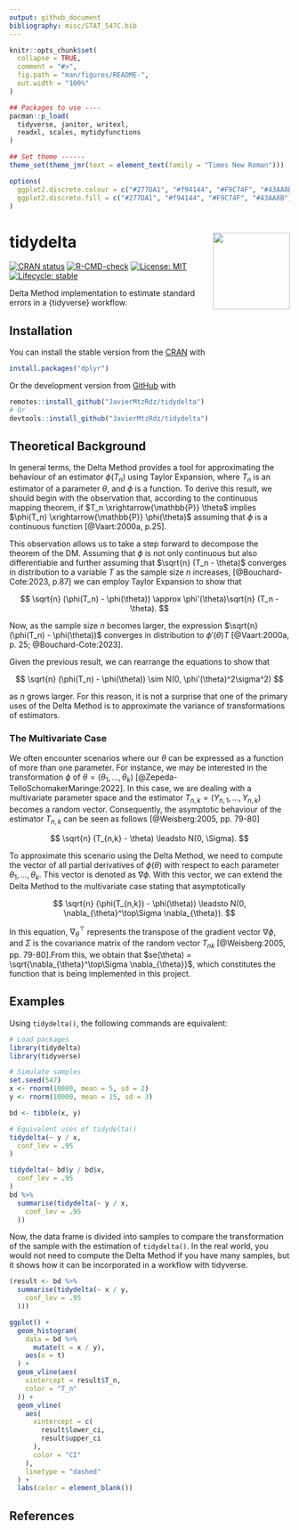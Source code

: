 ```yaml
---
output: github_document
bibliography: misc/STAT_547C.bib
---
```


<!-- README.md is generated from README.Rmd. Please edit that file -->

```r
knitr::opts_chunk$set(
  collapse = TRUE,
  comment = "#>",
  fig.path = "man/figures/README-",
  out.width = "100%"
)

## Packages to use ----
pacman::p_load(
  tidyverse, janitor, writexl,
  readxl, scales, mytidyfunctions
)

## Set theme ------
theme_set(theme_jmr(text = element_text(family = "Times New Roman")))

options(
  ggplot2.discrete.colour = c("#277DA1", "#f94144", "#F9C74F", "#43AA8B"),
  ggplot2.discrete.fill = c("#277DA1", "#f94144", "#F9C74F", "#43AA8B")
)
```

# tidydelta <a href="https://javiermtzrdz.github.io/tidydelta/"><img src="man/figures/logo-tidydelta.png" align="right" height="138" /></a>

<!-- badges: start -->
[![CRAN status](https://www.r-pkg.org/badges/version/tidydelta)](https://CRAN.R-project.org/package=tidydelta)
[![R-CMD-check](https://github.com/JavierMtzRdz/tidydelta/actions/workflows/R-CMD-check.yaml/badge.svg)](https://github.com/JavierMtzRdz/tidydelta/actions/workflows/R-CMD-check.yaml)
[![License: MIT](https://img.shields.io/badge/license-MIT-blue.svg)](https://cran.r-project.org/web/licenses/MIT)
[![Lifecycle: stable](https://img.shields.io/badge/lifecycle-stable-brightgreen.svg)](https://lifecycle.r-lib.org/articles/stages.html#stable)
<!-- badges: end -->

Delta Method implementation to estimate standard errors in a {tidyverse} workflow. 

## Installation

You can install the stable version from the [CRAN](https://cran.r-project.org/web/packages/tidydelta/index.html) with

``` r
install.packages("dplyr")
```
Or the development version from 
[GitHub](https://github.com/JavierMtzRdz/tidydelta) with

``` r
remotes::install_github("JavierMtzRdz/tidydelta")
# Or
devtools::install_github("JavierMtzRdz/tidydelta")	
```

## Theoretical Background

In general terms, the Delta Method provides a tool for approximating the behaviour of an estimator $\phi(T_n)$ using Taylor Expansion, where $T_n$ is an estimator of a parameter $\theta$, and $\phi$ is a function. To derive this result, we should begin with the observation that, according to the continuous mapping theorem, if $T_n \xrightarrow{\mathbb{P}} \theta$ implies $\phi(T_n) \xrightarrow{\mathbb{P}} \phi(\theta)$ assuming that $\phi$ is a continuous function [@Vaart:2000a, p.25].

This observation allows us to take a step forward to decompose the theorem of the DM. Assuming that $\phi$ is not only continuous but also differentiable and further assuming that $\sqrt{n} (T_n - \theta)$ converges in distribution to a  variable $T$ as the sample size $n$ increases, [@Bouchard-Cote:2023, p.87] we can employ Taylor Expansion to show that 

$$
\sqrt{n} (\phi(T_n) - \phi(\theta)) \approx \phi'(\theta)\sqrt{n} (T_n - \theta).
$$

Now, as the sample size $n$ becomes larger, the expression $\sqrt{n} (\phi(T_n) - \phi(\theta))$ converges in distribution to $\phi'(\theta)T$ [@Vaart:2000a, p. 25; @Bouchard-Cote:2023]. 

Given the previous result, we can rearrange the equations to show that 

$$
\sqrt{n} (\phi(T_n) - \phi(\theta)) \sim N(0, \phi'(\theta)^2\sigma^2)
$$

as $n$ grows larger. For this reason, it is not a surprise that one of the primary uses of the Delta Method is to approximate the variance of transformations of estimators. 


### The Multivariate Case

We often encounter scenarios where our $\theta$ can be expressed as a function of more than one parameter. For instance, we may be interested in the transformation $\phi$ of $\theta = (\theta_1, \ldots, \theta_k)$ [@Zepeda-TelloSchomakerMaringe:2022]. In this case, we are dealing with a multivariate parameter space and the estimator $T_{n,k} = (Y_{n,1}, \ldots, Y_{n,k})$ becomes a random vector. Consequently, the asymptotic behaviour of the estimator $T_{n,k}$ can be seen as follows [@Weisberg:2005, pp. 79-80]

$$
\sqrt{n} (T_{n,k} - \theta) \leadsto N(0, \Sigma).
$$

To approximate this scenario using the Delta Method, we need to compute the vector of all partial derivatives of $\phi(\theta)$ with respect to each parameter $\theta_1, \ldots, \theta_k$. This vector is denoted as $\nabla \phi$. 
With this vector, we can extend the Delta Method to the multivariate case stating that asymptotically

$$
\sqrt{n} (\phi(T_{n,k}) - \phi(\theta)) \leadsto N(0, \nabla_{\theta}^\top\Sigma \nabla_{\theta}).
$$

In this equation, $\nabla_{\theta}^\top$ represents the transpose of the gradient vector $\nabla \phi$, and $\Sigma$ is the covariance matrix of the random vector $T_{nk}$ [@Weisberg:2005, pp. 79-80].From this, we obtain that $se(\theta) = \sqrt{\nabla_{\theta}^\top\Sigma \nabla_{\theta}}$, which constitutes the function that is being implemented in this project. 


## Examples

Using `tidydelta()`, the following commands are equivalent:

```r
# Load packages
library(tidydelta)
library(tidyverse)

# Simulate samples
set.seed(547)
x <- rnorm(10000, mean = 5, sd = 2)
y <- rnorm(10000, mean = 15, sd = 3)

bd <- tibble(x, y)

# Equivalent uses of tidydelta()
tidydelta(~ y / x,
  conf_lev = .95
)

tidydelta(~ bd$y / bd$x,
  conf_lev = .95
)
bd %>%
  summarise(tidydelta(~ y / x,
    conf_lev = .95
  ))
```

Now, the data frame is divided into samples to compare the transformation of the sample with the estimation of `tidydelta()`. In the real world, you would not need to compute the Delta Method if you have many samples, but it shows how it can be incorporated in a workflow with tidyverse. 

```r
(result <- bd %>%
  summarise(tidydelta(~ x / y,
    conf_lev = .95
  )))

ggplot() +
  geom_histogram(
    data = bd %>%
      mutate(t = x / y),
    aes(x = t)
  ) +
  geom_vline(aes(
    xintercept = result$T_n,
    color = "T_n"
  )) +
  geom_vline(
    aes(
      xintercept = c(
        result$lower_ci,
        result$upper_ci
      ),
      color = "CI"
    ),
    linetype = "dashed"
  ) +
  labs(color = element_blank())
```


## References
